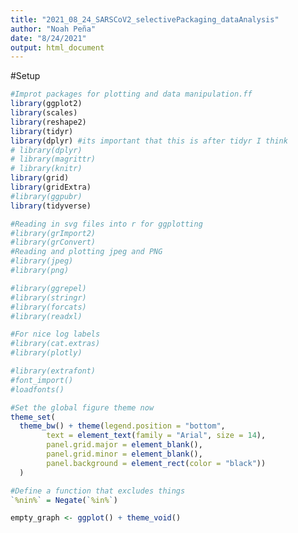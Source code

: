 ```yaml
---
title: "2021_08_24_SARSCoV2_selectivePackaging_dataAnalysis"
author: "Noah Peña"
date: "8/24/2021"
output: html_document
---
```

#Setup 
```r

#Improt packages for plotting and data manipulation.ff
library(ggplot2)
library(scales)
library(reshape2)
library(tidyr)
library(dplyr) #its important that this is after tidyr I think
# library(dplyr)
# library(magrittr)
# library(knitr)
library(grid)
library(gridExtra)
#library(ggpubr)
library(tidyverse)

#Reading in svg files into r for ggplotting
#library(grImport2)
#library(grConvert)
#Reading and plotting jpeg and PNG
#library(jpeg)
#library(png)

#library(ggrepel)
#library(stringr)
#library(forcats)
#library(readxl)

#For nice log labels
#library(cat.extras)
#library(plotly)

#library(extrafont)
#font_import()
#loadfonts()

#Set the global figure theme now
theme_set(
  theme_bw() + theme(legend.position = "bottom", 
        text = element_text(family = "Arial", size = 14),
        panel.grid.major = element_blank(),
        panel.grid.minor = element_blank(),
        panel.background = element_rect(color = "black"))
  )

#Define a function that excludes things
`%nin%` = Negate(`%in%`)

empty_graph <- ggplot() + theme_void()
```